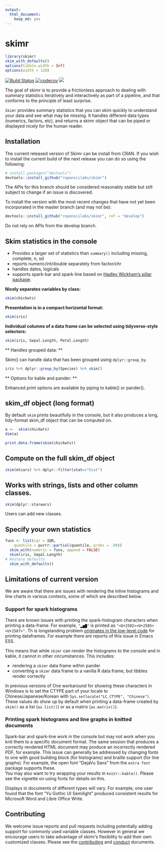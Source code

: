```yaml
---
output: 
  html_document: 
    keep_md: yes
---
```

# skimr
```r
library(skimr)
skim_with_defaults()
options(tibble.width = Inf)
options(width = 120)
```

[![Build Status](https://travis-ci.org/ropenscilabs/skimr.svg?branch=master)](https://travis-ci.org/ropenscilabs/skimr)
[![codecov](https://codecov.io/gh/ropenscilabs/skimr/branch/master/graph/badge.svg)](https://codecov.io/gh/ropenscilabs/skimr)
[![](https://badges.ropensci.org/175_status.svg)](https://github.com/ropensci/onboarding/issues/175)

The goal of skimr is to provide a frictionless approach to dealing with 
summary statistics iteratively and interactively as part of a pipeline, 
and that conforms to the principle of least surprise. 

`Skimr` provides summary statistics that you can skim quickly to understand 
your data and see what may be missing. It handles different data types 
(numerics, factors, etc), and returns a skimr object that can be piped or 
displayed nicely for the human reader. 

## Installation

The current released version of Skimr can be install from CRAN. 
If you wish to install the current build of the next release you can do so 
using the following:

``` r
# install.packages("devtools")
devtools::install_github("ropenscilabs/skimr")
```
The APIs for this branch should be considered reasonably stable 
but still subject to change if an issue is discovered.

To install the version with the most recent changes that have not yet been 
incorporated in the master branch (and may not be):

``` r
devtools::install_github("ropenscilabs/skimr", ref = "develop")
```
Do not rely on APIs from the develop branch.

## Skim statistics in the console

- Provides a larger set of statistics than `summary()` including missing, 
complete, n, sd
- reports numeric/int/double separately from factor/chr
- handles dates, logicals
- supports spark-bar and spark-line based on 
[Hadley Wickham's pillar package](https://github.com/hadley/pillar).

**Nicely separates variables by class:**  

```r
skim(chickwts)
```

**Presentation is in a compact horizontal format:**  
```r
skim(iris)
```

**Individual columns of a data frame can be selected using tidyverse-style selectors:**

```r
skim(iris, Sepal.Length, Petal.Length)
```

** Handles grouped data: **

Skim() can handle data that has been grouped using `dplyr::group_by`.

```r
iris %>% dplyr::group_by(Species) %>% skim()
```

** Options for kable and pander: **

Enhanced print options are available by piping to kable() or pander(). 

## skim_df object (long format)

By default `skim` prints beautifully in the console, but it also produces a long, tidy-format skim_df object that can be computed on. 

```r
a <-  skim(chickwts)
dim(a)
```

```r
print.data.frame(skim(chickwts))
```

## Compute on the full skim_df object
```r
skim(mtcars) %>% dplyr::filter(stat=="hist")
```

## Works with strings, lists and other column classes.

```r
skim(dplyr::starwars)
```

Users can add new classes.

## Specify your own statistics

```r
funs <- list(iqr = IQR,
    quantile = purrr::partial(quantile, probs = .99))
  skim_with(numeric = funs, append = FALSE)
  skim(iris, Sepal.Length)
# Restore defaults
  skim_with_defaults()
```

## Limitations of current version

We are aware that there are issues with rendering the inline histograms 
and line charts in various contexts, some of which are described below. 

### Support for spark histograms

There are known issues with printing the spark-histogram characters when printing a 
data-frame. For example, `"▂▅▇"` is printed as `"<U+2582><U+2585><U+2587>"`. Th
is longstanding problem [originates in 
the low-level code](http://r.789695.n4.nabble.com/Unicode-display-problem-with-data-frames-under-Windows-td4707639.html) 
for printing dataframes. For example there are reports of this issue in 
Emacs ESS.

This means that while `skimr` can render the histograms to the console and in
kable, it cannot in other circumstances. This includes:

* rendering a `skimr` data frame within pander
* converting a `skimr` data frame to a vanilla R data frame, but tibbles render
  correctly

In previous versions of One workaround for showing these characters in Windows
is to set the CTYPE part of your locale to Chinese/Japanese/Korean with `Sys.setlocale("LC_CTYPE", "Chinese")`. These values do show up by default 
when printing a data-frame created by `skim()` as a list 
(`as.list()`) or as a matrix (`as.matrix()`).

### Printing spark histograms and line graphs in knitted documents

Spark-bar and spark-line work in the console but may not work when you knit 
them to a specific document format.
The same session that produces a correctly rendered HTML document may 
produce an incorrectly rendered PDF, 
for example. This issue can generally be addressed by changing fonts to one 
with good building block (for
histograms) and braille support (for line graphs).  For example, 
the open font "DejaVu Sans" from the `extra font` package supports these.  
You may also want to try wrapping your results in `knitr::kable()`.
Please see the vignette on using fonts for details on this.

Displays in documents of different types will vary. For example, one user 
found that the font "Yu Gothic UI Semilight"  produced consistent results for
Microsoft Word and Libre Office Write.

## Contributing

We welcome issue reports and pull requests including potentially adding support 
for commonly used variable classes. However in general we encourage users 
to take advantage of skimr's flexibility to add their own customized classes.
Please see the [contributing](contributing.md)
and [conduct](conduct.md) documents.

